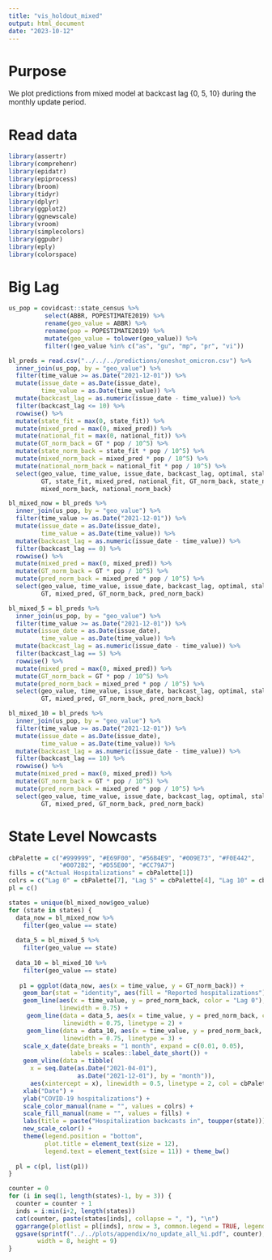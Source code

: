 ```yaml
---
title: "vis_holdout_mixed"
output: html_document
date: "2023-10-12"
---
```



# Purpose

We plot predictions from mixed model at backcast lag {0, 5, 10} during the monthly update period.


# Read data

```r
library(assertr)
library(comprehenr)
library(epidatr)
library(epiprocess)
library(broom)
library(tidyr)
library(dplyr)
library(ggplot2)
library(ggnewscale)
library(vroom)
library(simplecolors)
library(ggpubr)
library(eply)
library(colorspace)
```


# Big Lag

```r
us_pop = covidcast::state_census %>%
          select(ABBR, POPESTIMATE2019) %>%
          rename(geo_value = ABBR) %>%
          rename(pop = POPESTIMATE2019) %>%
          mutate(geo_value = tolower(geo_value)) %>%
          filter(!geo_value %in% c("as", "gu", "mp", "pr", "vi"))

bl_preds = read.csv("../../../predictions/oneshot_omicron.csv") %>%
  inner_join(us_pop, by = "geo_value") %>%
  filter(time_value >= as.Date("2021-12-01")) %>%
  mutate(issue_date = as.Date(issue_date),
         time_value = as.Date(time_value)) %>%
  mutate(backcast_lag = as.numeric(issue_date - time_value)) %>%
  filter(backcast_lag <= 10) %>%
  rowwise() %>%
  mutate(state_fit = max(0, state_fit)) %>%
  mutate(mixed_pred = max(0, mixed_pred)) %>%
  mutate(national_fit = max(0, national_fit)) %>%
  mutate(GT_norm_back = GT * pop / 10^5) %>%
  mutate(state_norm_back = state_fit * pop / 10^5) %>%
  mutate(mixed_norm_back = mixed_pred * pop / 10^5) %>%
  mutate(national_norm_back = national_fit * pop / 10^5) %>%
  select(geo_value, time_value, issue_date, backcast_lag, optimal, staleness, 
         GT, state_fit, mixed_pred, national_fit, GT_norm_back, state_norm_back,
         mixed_norm_back, national_norm_back)

bl_mixed_now = bl_preds %>%
  inner_join(us_pop, by = "geo_value") %>%
  filter(time_value >= as.Date("2021-12-01")) %>%
  mutate(issue_date = as.Date(issue_date),
         time_value = as.Date(time_value)) %>%
  mutate(backcast_lag = as.numeric(issue_date - time_value)) %>%
  filter(backcast_lag == 0) %>%
  rowwise() %>%
  mutate(mixed_pred = max(0, mixed_pred)) %>%
  mutate(GT_norm_back = GT * pop / 10^5) %>%
  mutate(pred_norm_back = mixed_pred * pop / 10^5) %>%
  select(geo_value, time_value, issue_date, backcast_lag, optimal, staleness, 
         GT, mixed_pred, GT_norm_back, pred_norm_back)

bl_mixed_5 = bl_preds %>%
  inner_join(us_pop, by = "geo_value") %>%
  filter(time_value >= as.Date("2021-12-01")) %>%
  mutate(issue_date = as.Date(issue_date),
         time_value = as.Date(time_value)) %>%
  mutate(backcast_lag = as.numeric(issue_date - time_value)) %>%
  filter(backcast_lag == 5) %>%
  rowwise() %>%
  mutate(mixed_pred = max(0, mixed_pred)) %>%
  mutate(GT_norm_back = GT * pop / 10^5) %>%
  mutate(pred_norm_back = mixed_pred * pop / 10^5) %>%
  select(geo_value, time_value, issue_date, backcast_lag, optimal, staleness, 
         GT, mixed_pred, GT_norm_back, pred_norm_back)

bl_mixed_10 = bl_preds %>%
  inner_join(us_pop, by = "geo_value") %>%
  filter(time_value >= as.Date("2021-12-01")) %>%
  mutate(issue_date = as.Date(issue_date),
         time_value = as.Date(time_value)) %>%
  mutate(backcast_lag = as.numeric(issue_date - time_value)) %>%
  filter(backcast_lag == 10) %>%
  rowwise() %>%
  mutate(mixed_pred = max(0, mixed_pred)) %>%
  mutate(GT_norm_back = GT * pop / 10^5) %>%
  mutate(pred_norm_back = mixed_pred * pop / 10^5) %>%
  select(geo_value, time_value, issue_date, backcast_lag, optimal, staleness, 
         GT, mixed_pred, GT_norm_back, pred_norm_back)
```

# State Level Nowcasts

```r
cbPalette = c("#999999", "#E69F00", "#56B4E9", "#009E73", "#F0E442",
              "#0072B2", "#D55E00", "#CC79A7")
fills = c("Actual Hospitalizations" = cbPalette[1])
colrs = c("Lag 0" = cbPalette[7], "Lag 5" = cbPalette[4], "Lag 10" = cbPalette[3])
pl = c()

states = unique(bl_mixed_now$geo_value)
for (state in states) {
  data_now = bl_mixed_now %>%
    filter(geo_value == state)
  
  data_5 = bl_mixed_5 %>%
    filter(geo_value == state)
  
  data_10 = bl_mixed_10 %>%
    filter(geo_value == state)
  
   p1 = ggplot(data_now, aes(x = time_value, y = GT_norm_back)) +
    geom_bar(stat = "identity", aes(fill = "Reported hospitalizations"), alpha = 0.7) +
    geom_line(aes(x = time_value, y = pred_norm_back, color = "Lag 0"), 
              linewidth = 0.75) +    
     geom_line(data = data_5, aes(x = time_value, y = pred_norm_back, color = "Lag 5"), 
               linewidth = 0.75, linetype = 2) +
     geom_line(data = data_10, aes(x = time_value, y = pred_norm_back, color = "Lag 10"), 
               linewidth = 0.75, linetype = 3) +
    scale_x_date(date_breaks = "1 month", expand = c(0.01, 0.05),
                 labels = scales::label_date_short()) +
    geom_vline(data = tibble(
      x = seq.Date(as.Date("2021-04-01"),
                   as.Date("2021-12-01"), by = "month")), 
      aes(xintercept = x), linewidth = 0.5, linetype = 2, col = cbPalette[2]) +
    xlab("Date") +
    ylab("COVID-19 hospitalizations") +
    scale_color_manual(name = "", values = colrs) +
    scale_fill_manual(name = "", values = fills) +
    labs(title = paste("Hospitalization backcasts in", toupper(state))) +
    new_scale_color() + 
    theme(legend.position = "bottom", 
          plot.title = element_text(size = 12),
          legend.text = element_text(size = 11)) + theme_bw()
    
  pl = c(pl, list(p1))
}
```

```r
counter = 0
for (i in seq(1, length(states)-1, by = 3)) {
  counter = counter + 1
  inds = i:min(i+2, length(states))
  cat(counter, paste(states[inds], collapse = ", "), "\n")
  ggarrange(plotlist = pl[inds], nrow = 3, common.legend = TRUE, legend = "bottom")
  ggsave(sprintf("../../plots/appendix/no_update_all_%i.pdf", counter),
        width = 8, height = 9)
}
```

